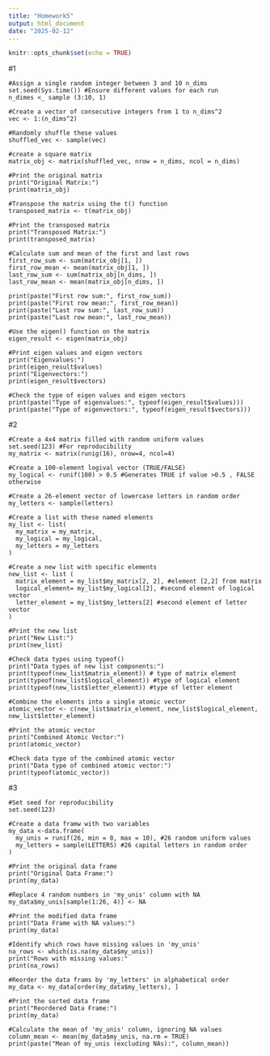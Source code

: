 ```yaml
---
title: "Homework5"
output: html_document
date: "2025-02-12"
---
```


```r
knitr::opts_chunk$set(echo = TRUE)
```

#1 
```
#Assign a single random integer between 3 and 10 n_dims
set.seed(Sys.time()) #Ensure different values for each run
n_dimes <_ sample (3:10, 1)

#Create a vector of consecutive integers from 1 to n_dims^2
vec <- 1:(n_dims^2)

#Randomly shuffle these values
shuffled_vec <- sample(vec)

#create a square matrix
matrix_obj <- matrix(shuffled_vec, nrow = n_dims, ncol = n_dims)

#Print the original matrix
print("Original Matrix:")
print(matrix_obj)

#Transpose the matrix using the t() function
transposed_matrix <- t(matrix_obj)

#Print the transposed matrix
print("Transposed Matrix:")
print(transposed_matrix)

#Calculate sum and mean of the first and last rows
first_row_sum <- sum(matrix_obj[1, ])
first_row_mean <- mean(matrix_obj[1, ])
last_row_sum <- sum(matrix_obj[n_dims, ])
last_row_mean <- mean(matrix_obj[n_dims, ])

print(paste("First row sum:", first_row_sum))
print(paste("First row mean:", first_row_mean))
print(paste("Last row sum:", last_row_sum))
print(paste("Last row mean:", last_row_mean))

#Use the eigen() function on the matrix
eigen_result <- eigen(matrix_obj)

#Print eigen values and eigen vectors
print("Eigenvalues:")
print(eigen_result$values)
print("Eigenvectors:")
print(eigen_result$vectors)

#Check the type of eigen values and eigen vectors
print(paste("Type of eigenvalues:", typeof(eigen_result$values)))
print(paste("Type of eigenvectors:", typeof(eigen_result$vectors)))
```

#2
```
#Create a 4x4 matrix filled with random uniform values
set.seed(123) #For reproducibility
my_matrix <- matrix(runig(16), nrow=4, ncol=4)

#Create a 100-element logival vector (TRUE/FALSE)
my_logical <- runif(100) > 0.5 #Generates TRUE if value >0.5 , FALSE otherwise

#Create a 26-element vector of lowercase letters in random order
my_letters <- sample(letters)

#Create a list with these named elements
my_list <- list(
  my_matrix = my_matrix,
  my_logical = my_logical,
  my_letters = my_letters
)

#Create a new list with specific elements
new_list <- list (
  matrix_element = my_list$my_matrix[2, 2], #element [2,2] from matrix
  logical_element= my_list$my_logical[2], #second element of logical vector
  letter_element = my_list$my_letters[2] #second element of letter vector
)

#Print the new list
print("New List:")
print(new_list)

#Check data types using typeof()
print("Data types of new list components:")
print(typeof(new_list$matrix_element)) # type of matrix element
print(typeof(new_list$logical_element)) #type of logical element
print(typeof(new_list$letter_element)) #type of letter element

#Combine the elements into a single atomic vector
atomic_vector <- c(new_list$matrix_element, new_list$logical_element, new_list$letter_element)

#Print the atomic vector
print("Combined Atomic Vector:")
print(atomic_vector)

#Check data type of the combined atomic vector
print("Data type of combined atomic vector:")
print(typeof(atomic_vector))
```

#3
```
#Set seed for reproducibility
set.seed(123)

#Create a data framw with two variables
my_data <-data.frame(
  my_unis = runif(26, min = 0, max = 10), #26 random uniform values
  my_letters = sample(LETTERS) #26 capital letters in random order
)

#Print the original data frame
print("Original Data Frame:")
print(my_data)

#Replace 4 random numbers in 'my_unis' column with NA
my_data$my_unis[sample(1:26, 4)] <- NA

#Print the modified data frame 
print("Data Frame with NA values:")
print(my_data)

#Identify which rows have missing values in 'my_unis'
na_rows <- which(is.na(my_data$my_unis))
print("Rows with missing values:"
print(na_rows)

#Reorder the data frams by 'my_letters' in alphabetical order
my_data <- my_data[order(my_data$my_letters), ]

#Print the sorted data frame
print("Reordered Data Frame:")
print(my_data)

#Calculate the mean of 'my_unis' column, ignoring NA values
column_mean <- mean(my_data$my_unis, na.rm = TRUE)
print(paste("Mean of my_unis (excluding NAs):", column_mean))
```

  
  
